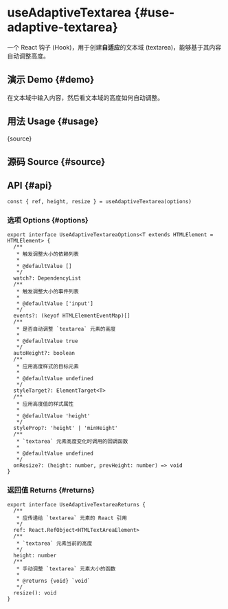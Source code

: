 # useAdaptiveTextarea {#use-adaptive-textarea}


<HooksType category="Element" />

一个 React 钩子 (Hook)，用于创建**自适应**的文本域 (textarea)，能够基于其内容自动调整高度。

## 演示 Demo {#demo}

在文本域中输入内容，然后看文本域的高度如何自动调整。


<App />

## 用法 Usage {#usage}


<RawCode>{source}</RawCode>

## 源码 Source {#source}


<Source />

## API {#api}

```tsx
const { ref, height, resize } = useAdaptiveTextarea(options)
```

### 选项 Options {#options}

```tsx
export interface UseAdaptiveTextareaOptions<T extends HTMLElement = HTMLElement> {
  /**
   * 触发调整大小的依赖列表
   *
   * @defaultValue []
   */
  watch?: DependencyList
  /**
   * 触发调整大小的事件列表
   *
   * @defaultValue ['input']
   */
  events?: (keyof HTMLElementEventMap)[]
  /**
   * 是否自动调整 `textarea` 元素的高度
   *
   * @defaultValue true
   */
  autoHeight?: boolean
  /**
   * 应用高度样式的目标元素
   *
   * @defaultValue undefined
   */
  styleTarget?: ElementTarget<T>
  /**
   * 应用高度值的样式属性
   *
   * @defaultValue 'height'
   */
  styleProp?: 'height' | 'minHeight'
  /**
   * `textarea` 元素高度变化时调用的回调函数
   *
   * @defaultValue undefined
   */
  onResize?: (height: number, prevHeight: number) => void
}
```

### 返回值 Returns {#returns}

```tsx
export interface UseAdaptiveTextareaReturns {
  /**
   * 应传递给 `textarea` 元素的 React 引用
   */
  ref: React.RefObject<HTMLTextAreaElement>
  /**
   * `textarea` 元素当前的高度
   */
  height: number
  /**
   * 手动调整 `textarea` 元素大小的函数
   *
   * @returns {void} `void`
   */
  resize(): void
}
```
